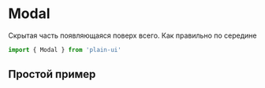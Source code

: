 
# Modal
Скрытая часть появляющаяся поверх всего. Как правильно по середине

```js
import { Modal } from 'plain-ui'
```

## Простой пример
